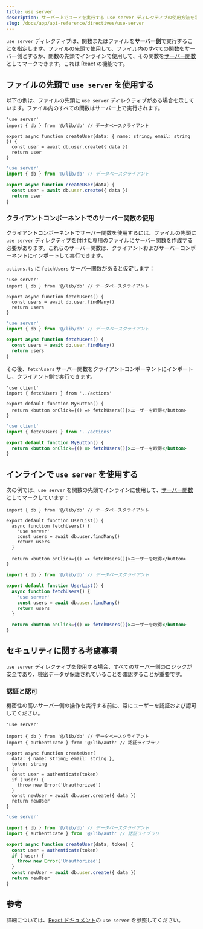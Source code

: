 ```yaml
---
title: use server
description: サーバー上でコードを実行する use server ディレクティブの使用方法を学びます。
slug: /docs/app/api-reference/directives/use-server
---
```


`use server` ディレクティブは、関数またはファイルを**サーバー側**で実行することを指定します。ファイルの先頭で使用して、ファイル内のすべての関数をサーバー側とするか、関数の先頭でインラインで使用して、その関数を[サーバー関数](https://19.react.dev/reference/rsc/server-functions)としてマークできます。これは React の機能です。

## ファイルの先頭で `use server` を使用する

以下の例は、ファイルの先頭に `use server` ディレクティブがある場合を示しています。ファイル内のすべての関数はサーバー上で実行されます。

```tsx filename="app/actions.ts" highlight={1} switcher
'use server'
import { db } from '@/lib/db' // データベースクライアント

export async function createUser(data: { name: string; email: string }) {
  const user = await db.user.create({ data })
  return user
}
```

```jsx filename="app/actions.js" highlight={1} switcher
'use server'
import { db } from '@/lib/db' // データベースクライアント

export async function createUser(data) {
  const user = await db.user.create({ data })
  return user
}
```

### クライアントコンポーネントでのサーバー関数の使用

クライアントコンポーネントでサーバー関数を使用するには、ファイルの先頭に `use server` ディレクティブを付けた専用のファイルにサーバー関数を作成する必要があります。これらのサーバー関数は、クライアントおよびサーバーコンポーネントにインポートして実行できます。

`actions.ts` に `fetchUsers` サーバー関数があると仮定します：

```tsx filename="app/actions.ts" highlight={1} switcher
'use server'
import { db } from '@/lib/db' // データベースクライアント

export async function fetchUsers() {
  const users = await db.user.findMany()
  return users
}
```

```jsx filename="app/actions.js" highlight={1} switcher
'use server'
import { db } from '@/lib/db' // データベースクライアント

export async function fetchUsers() {
  const users = await db.user.findMany()
  return users
}
```

その後、`fetchUsers` サーバー関数をクライアントコンポーネントにインポートし、クライアント側で実行できます。

```tsx filename="app/components/my-button.tsx" highlight={1,2,8} switcher
'use client'
import { fetchUsers } from '../actions'

export default function MyButton() {
  return <button onClick={() => fetchUsers()}>ユーザーを取得</button>
}
```

```jsx filename="app/components/my-button.js" highlight={1,2,8} switcher
'use client'
import { fetchUsers } from '../actions'

export default function MyButton() {
  return <button onClick={() => fetchUsers()}>ユーザーを取得</button>
}
```

## インラインで `use server` を使用する

次の例では、`use server` を関数の先頭でインラインに使用して、[サーバー関数](https://19.react.dev/reference/rsc/server-functions)としてマークしています：

```tsx filename="app/page.tsx" highlight={5} switcher
import { db } from '@/lib/db' // データベースクライアント

export default function UserList() {
  async function fetchUsers() {
    'use server'
    const users = await db.user.findMany()
    return users
  }

  return <button onClick={() => fetchUsers()}>ユーザーを取得</button>
}
```

```jsx filename="app/page.js" highlight={5} switcher
import { db } from '@/lib/db' // データベースクライアント

export default function UserList() {
  async function fetchUsers() {
    'use server'
    const users = await db.user.findMany()
    return users
  }

  return <button onClick={() => fetchUsers()}>ユーザーを取得</button>
}
```

## セキュリティに関する考慮事項

`use server` ディレクティブを使用する場合、すべてのサーバー側のロジックが安全であり、機密データが保護されていることを確認することが重要です。

### 認証と認可

機密性の高いサーバー側の操作を実行する前に、常にユーザーを認証および認可してください。

```tsx filename="app/actions.ts" highlight={1,7,8,9,10} switcher
'use server'

import { db } from '@/lib/db' // データベースクライアント
import { authenticate } from '@/lib/auth' // 認証ライブラリ

export async function createUser(
  data: { name: string; email: string },
  token: string
) {
  const user = authenticate(token)
  if (!user) {
    throw new Error('Unauthorized')
  }
  const newUser = await db.user.create({ data })
  return newUser
}
```

```jsx filename="app/actions.js" highlight={1,7,8,9,10} switcher
'use server'

import { db } from '@/lib/db' // データベースクライアント
import { authenticate } from '@/lib/auth' // 認証ライブラリ

export async function createUser(data, token) {
  const user = authenticate(token)
  if (!user) {
    throw new Error('Unauthorized')
  }
  const newUser = await db.user.create({ data })
  return newUser
}
```

## 参考

詳細については、[React ドキュメント](https://react.dev/reference/rsc/use-server)の `use server` を参照してください。
